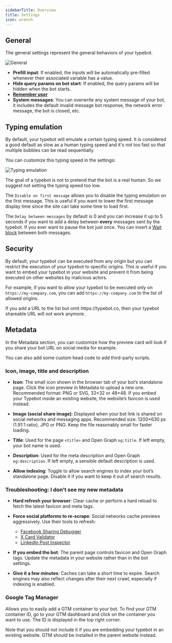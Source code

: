 ```yaml
---
sidebarTitle: Overview
title: Settings
icon: wrench
---
```


## General

The general settings represent the general behaviors of your typebot.

<Frame style={{ maxWidth: "400px" }}>
  <img src="/images/settings/general.png" alt="General" />
</Frame>

- **Prefill input**: If enabled, the inputs will be automatically pre-filled whenever their associated variable has a value.
- **Hide query params on bot start**: If enabled, the query params will be hidden when the bot starts.
- [**Remember user**](./remember-user)
- **System messages**: You can overwrite any system message of your bot, it includes the default invalid message bot response, the network error message, the bot is closed, etc.

## Typing emulation

By default, your typebot will emulate a certain typing speed. It is considered a good default as slow as a human typing speed and it's not too fast so that multiple bubbles can be read sequentially.

You can customize this typing speed in the settings:

<Frame style={{ maxWidth: "400px" }}>
  <img src="/images/settings/typing-emulation.png" alt="Typing emulation" />
</Frame>

The goal of a typebot is not to pretend that the bot is a real human. So we suggest not setting the typing speed too low.

The `Disable on first message` allows you to disable the typing emulation on the first message. This is useful if you want to lower the first message display time since the site can take some time to load first.

The `Delay between messages` by default is 0 and you can increase it up to 5 seconds if you want to add a delay between **every** messages sent by the typebot. If you ever want to pause the bot just once. You can insert a [Wait block](../editor/blocks/logic/wait) between both messages.

## Security

By default, your typebot can be executed from any origin but you can restrict the execution of your typebot to specific origins. This is useful if you want to embed your typebot in your website and prevent it from being executed on other websites by malicious actors.

For example, if you want to allow your typebot to be executed only on `https://my-company.com`, you can add `https://my-company.com` to the list of allowed origins.

<Warning>
  If you add a URL to the list but omit https://typebot.co, then your typebot
  shareable URL will not work anymore.
</Warning>

## Metadata

In the Metadata section, you can customize how the preview card will look if you share your bot URL on social media for example.

You can also add some custom head code to add third-party scripts.

### Icon, image, title and description

- **Icon**: The small icon shown in the browser tab of your bot’s standalone page. Click the icon preview in Metadata to upload a new one. Recommended format: PNG or SVG, 32×32 or 48×48. If you embed your Typebot inside an existing website, the website’s favicon is used instead.

- **Image (social share image)**: Displayed when your bot link is shared on social networks and messaging apps. Recommended size: 1200×630 px (1.91:1 ratio), JPG or PNG. Keep the file reasonably small for faster loading.

- **Title**: Used for the page `<title>` and Open Graph `og:title`. If left empty, your bot name is used.

- **Description**: Used for the meta description and Open Graph `og:description`. If left empty, a sensible default description is used.

- **Allow indexing**: Toggle to allow search engines to index your bot’s standalone page. Disable it if you want to keep it out of search results.

### Troubleshooting: I don’t see my new metadata

- **Hard refresh your browser**: Clear cache or perform a hard reload to fetch the latest favicon and meta tags.

- **Force social platforms to re-scrape**: Social networks cache previews aggressively. Use their tools to refresh:

  - [Facebook Sharing Debugger](https://developers.facebook.com/tools/debug/)
  - [X Card Validator](https://cards-dev.x.com/validator)
  - [LinkedIn Post Inspector](https://www.linkedin.com/post-inspector/)

- **If you embed the bot**: The parent page controls favicon and Open Graph tags. Update the metadata in your website rather than in the bot settings.

- **Give it a few minutes**: Caches can take a short time to expire. Search engines may also reflect changes after their next crawl, especially if indexing is enabled.

### Google Tag Manager

Allows you to easily add a GTM container to your bot. To find your GTM container ID, go to your GTM dashboard and click on the container you want to use. The ID is displayed in the top right corner.

Note that you should not include it if you are embedding your typebot in an existing website. GTM should be installed in the parent website instead.
